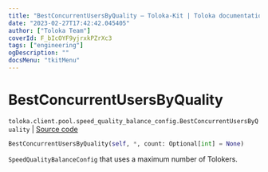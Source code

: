 ```yaml
---
title: "BestConcurrentUsersByQuality — Toloka-Kit | Toloka documentation"
date: "2023-02-27T17:42:42.045405"
author: ["Toloka Team"]
coverId: F_bIcOYF9yjrxkPZrXc3
tags: ["engineering"]
ogDescription: ""
docsMenu: "tkitMenu"
---
```


# BestConcurrentUsersByQuality
`toloka.client.pool.speed_quality_balance_config.BestConcurrentUsersByQuality` | [Source code](https://github.com/Toloka/toloka-kit/blob/v1.1.4/src/client/pool/speed_quality_balance_config.py#L38)

```python
BestConcurrentUsersByQuality(self, *, count: Optional[int] = None)
```

`SpeedQualityBalanceConfig` that uses a maximum number of Tolokers.
